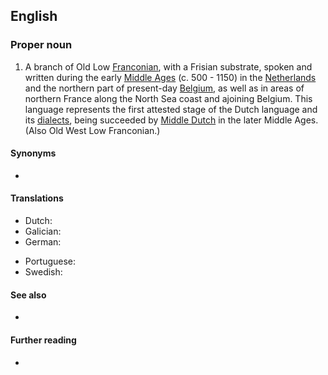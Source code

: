 ==English==
{{wikipedia}}

===Proper noun===
{{en-proper noun|head=[[old|Old]] [[Dutch]]}}

# A branch of Old Low [[Franconian]], with a Frisian substrate, spoken and written during the early [[Middle Ages]] (c. 500 - 1150) in the [[Netherlands]] and the northern part of present-day [[Belgium]], as well as in areas of northern France along the North Sea coast and ajoining Belgium. This language represents the first attested stage of the Dutch language and its [[dialect]]s, being succeeded by [[Middle Dutch]] in the later Middle Ages. (Also Old West Low Franconian.)

====Synonyms====
* {{l|en|Old West Low Franconian}}

====Translations====
{{trans-top|language}}
* Dutch: {{t+|nl|Oudnederlands}}
* Galician: {{t+|gl|neerlandés antigo|m}}
* German: {{t|de|Altniederländisch}}
{{trans-mid}}
* Portuguese: {{t|pt|holandês antigo|m}}
* Swedish: {{t+|sv|fornnederländska|c}}
{{trans-bottom}}

====See also====
* {{langcat|odt}}

====Further reading====
* {{ISO 639|3code=odt}}